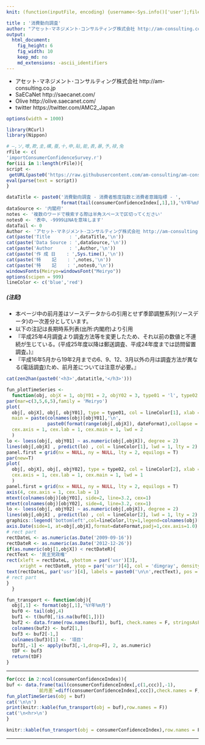 ```yaml
---
knit: (function(inputFile, encoding) {username<-Sys.info()['user'];fileName<-'defaultPath.csv';pathToFile <-paste0('C:/Users/', username,'/Desktop/pathToCSV/');setwd(pathToFile);buf0<-read.csv(fileName,header = F,skip = 0,stringsAsFactor = F,check.names = F,fileEncoding = 'utf-8');timeStamp<-format(Sys.time(),'%Y%m%d%H%M%S');rmarkdown::render(inputFile, encoding = encoding, output_file = paste0('C:/Users/',username,buf0[2,1],'charts/','am-consulting.co.jp-consumerConfidenceSurvey.html')) })

title : '消費動向調査'
author: "アセット･マネジメント･コンサルティング株式会社 http://am-consulting.co.jp"
output: 
  html_document:
    fig_height: 6
    fig_width: 10
    keep_md: no
    md_extensions: -ascii_identifiers 
---
```

<link href="http://knowledgevault.saecanet.com/components/rmarkdown-html.css" rel="stylesheet">
<style>
.main-container {
	max-width: 1000px;
	margin-left: auto;
	margin-right: auto;
}

table{
 white-space: nowrap;
}
</style>

 - アセット･マネジメント･コンサルティング株式会社 http://am-consulting.co.jp
 - SaECaNet http://saecanet.com/
 - Olive http://olive.saecanet.com/
 - twitter https://twitter.com/AMC2_Japan


```r
options(width = 1000)
```

```r
library(RCurl)
library(Nippon)
```

```r
# ―,ソ,噂,欺,圭,構,蚕,十,申,貼,能,表,暴,予,禄,兔
rFile <- c(
'importConsumerConfidenceSurvey.r')
for(iii in 1:length(rFile)){
script <- 
 getURL(paste0('https://raw.githubusercontent.com/am-consulting/am-consulting.github.io/master/',rFile[iii]),ssl.verifypeer = F)
eval(parse(text = script))
}
```

```r
dataTitle <- paste0('消費動向調査 - 消費者態度指数と消費者意識指標 - ',
                    format(tail(consumerConfidenceIndex[,1],1),'%Y年%m月分'))
dataSource <- '内閣府'
notes <- '複数のワードで検索する際は半角スペースで区切ってください'
notes0 <- '表中、-9999はNAを意味します'
dataTail <- 0 
Author <- 'アセット･マネジメント･コンサルティング株式会社 http://am-consulting.co.jp'
cat(paste('Title       : ',dataTitle,'\n'))
cat(paste('Data Source : ',dataSource,'\n'))
cat(paste('Author      : ',Author,'\n'))
cat(paste('作 成 日    : ',Sys.time(),'\n'))
cat(paste('特    記    : ',notes,'\n'))
cat(paste('特    記    : ',notes0,'\n'))
windowsFonts(Meiryo=windowsFont("Meiryo"))
options(scipen = 999)
lineColor <- c('blue','red')
```

##### (注記)
- 本ページ中の前月差はソースデータからの引用とせず季節調整系列(ソースデータ)の一次差分としています。
- 以下の注記は長期時系列表(出所:内閣府)より引用
- 『平成25年4月調査より調査方法等を変更したため、それ以前の数値と不連続が生じている。(平成25年度以降は郵送調査、平成24年度までは訪問留置調査。)』
- 『平成16年5月から19年2月までの6、9、12、3月以外の月は調査方法が異なる(電話調査)ため、前月差については注意が必要。』	


```r
cat(zen2han(paste0('<h3>',datatitle,'</h3>')))
```

```r
fun_plotTimeSeries <- 
  function(obj, objX = 1, objY01 = 2, objY02 = 3, type01 = 'l', type02 = 'h', dateFormat = '%Y-%m') {
par(mar=c(3,5,6,5),family = 'Meiryo')
plot(
  obj[, objX], obj[, objY01], type = type01, col = lineColor[1], xlab = '', ylab = '', xaxt = 'n', 
  main = paste(colnames(obj)[objY01],'\n', 
               paste0(format(range(obj[,objX]), dateFormat),collapse = '~'),'\nSource:',dataSource),
  cex.axis = 1, cex.lab = 1, cex.main = 1, lwd = 2
  )
lo <- loess(obj[, objY01] ~ as.numeric(obj[,objX]), degree = 2)
lines(obj[,objX] , predict(lo) , col = lineColor[1], lwd = 1, lty = 2)
panel.first = grid(nx = NULL, ny = NULL, lty = 2, equilogs = T)
par(new=T)
plot(
  obj[, objX], obj[, objY02], type = type02, col = lineColor[2], xlab = '', ylab = '', xaxt = 'n', yaxt = 'n', 
  cex.axis = 1, cex.lab = 1, cex.main = 1, lwd = 1
  )
panel.first = grid(nx = NULL, ny = NULL, lty = 2, equilogs = T)
axis(4, cex.axis = 1, cex.lab = 1)
mtext(colnames(obj)[objY01], side=2, line=3.2, cex=1)
mtext(colnames(obj)[objY02], side=4, line=3.2, cex=1)
lo <- loess(obj[, objY02] ~ as.numeric(obj[,objX]), degree = 2)
lines(obj[,objX] , predict(lo) , col = lineColor[2], lwd = 1, lty = 2)
graphics::legend('bottomleft',col=lineColor,lty=1,legend=colnames(obj)[objY01:objY02],cex=1,bty='n',lwd = 2)
axis.Date(side=1, at=obj[,objX],format=dateFormat,padj=1,cex.axis=1.0) 
# rect part
rectDateL <- as.numeric(as.Date('2009-09-16'))
rectDateR <- as.numeric(as.Date('2012-12-26'))
if(as.numeric(obj[1,objX]) < rectDateR){
rectText <- '民主党政権'
rect(xleft = rectDateL, ybottom = par('usr')[3], 
     xright = rectDateR, ytop = par('usr')[4], col = 'dimgray', density = 10, angle = 45)
text(rectDateL, par('usr')[4], labels = paste0('\n\n',rectText), pos = 4)
# rect part
}
  }
```

```r
fun_transport <- function(obj){
  obj[,1] <- format(obj[,1],'%Y年%m月')
  buf0 <- tail(obj,4)
  buf1 <- t(buf0[,!is.na(buf0[1,])])
  buf2 <- data.frame(row.names(buf1), buf1, check.names = F, stringsAsFactors = F, row.names = NULL)
  colnames(buf2) <- buf2[1,]
  buf3 <- buf2[-1,]
  colnames(buf3)[1] <- '項目'
  buf3[,-1] <- apply(buf3[,-1,drop=F], 2, as.numeric)
  tDF <- buf3
  return(tDF)
}
```
<hr>
```r
for(ccc in 2:ncol(consumerConfidenceIndex)){
buf <- data.frame(tail(consumerConfidenceIndex[,c(1,ccc)],-1), 
           `前月差`=diff(consumerConfidenceIndex[,ccc]),check.names = F,stringsAsFactors = F)
fun_plotTimeSeries(obj = buf)
cat('\n\n')
print(knitr::kable(fun_transport(obj = buf),row.names = F))
cat('\n<hr>\n')
}
```

```r
knitr::kable(fun_transport(obj = consumerConfidenceIndex),row.names = F)
```

<hr>

<script>
  (function(i,s,o,g,r,a,m){i['GoogleAnalyticsObject']=r;i[r]=i[r]||function(){
  (i[r].q=i[r].q||[]).push(arguments)},i[r].l=1*new Date();a=s.createElement(o),
  m=s.getElementsByTagName(o)[0];a.async=1;a.src=g;m.parentNode.insertBefore(a,m)
  })(window,document,'script','https://www.google-analytics.com/analytics.js','ga');

  ga('create', 'UA-3077339-5', 'auto');
  ga('send', 'pageview');

</script>